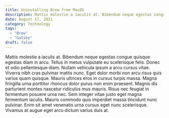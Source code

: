 ```yaml
---
title: Uninstalling Brew from MacOS
description: Mattis molestie a iaculis at. Bibendum neque egestas congue quisque egestas diam in arcu.
date: August 17, 2021
category: Technology
tags:
  - "Brew"
  - "Gatsby"
draft: false
---
```


Mattis molestie a iaculis at. Bibendum neque egestas congue quisque egestas diam in arcu. Tellus in metus vulputate eu scelerisque felis. Donec et odio pellentesque diam. Nullam vehicula ipsum a arcu cursus vitae. Viverra nibh cras pulvinar mattis nunc. Eget dolor morbi non arcu risus quis varius quam quisque. Mauris ultrices eros in cursus turpis massa. Magna fringilla urna porttitor rhoncus dolor purus non enim praesent. Magnis dis parturient montes nascetur ridiculus mus mauris. Risus nec feugiat in fermentum posuere urna nec. Sem integer vitae justo eget magna fermentum iaculis. Mauris commodo quis imperdiet massa tincidunt nunc pulvinar. Enim sit amet venenatis urna cursus eget nunc scelerisque. Vivamus at augue eget arcu dictum varius duis at.